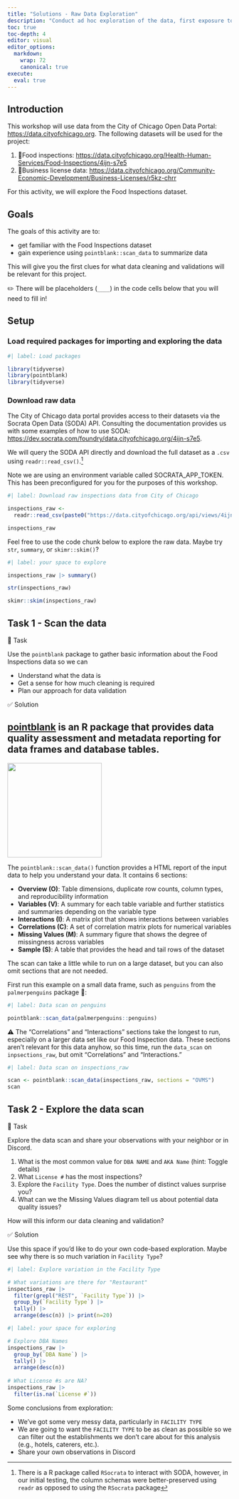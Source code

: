 ```yaml
---
title: "Solutions - Raw Data Exploration"
description: "Conduct ad hoc exploration of the data, first exposure to `pointblank`"
toc: true
toc-depth: 4
editor: visual
editor_options: 
  markdown:
    wrap: 72
    canonical: true
execute: 
  eval: true
---
```


## Introduction

This workshop will use data from the City of Chicago Open Data Portal:
<https://data.cityofchicago.org>. The following datasets will be used
for the project:

1.  🍕Food inspections:
    <https://data.cityofchicago.org/Health-Human-Services/Food-Inspections/4ijn-s7e5>
2.  📒Business license data:
    <https://data.cityofchicago.org/Community-Economic-Development/Business-Licenses/r5kz-chrr>

For this activity, we will explore the Food Inspections dataset.

## Goals

The goals of this activity are to:

-   get familiar with the Food Inspections dataset
-   gain experience using `pointblank::scan_data` to summarize data

This will give you the first clues for what data cleaning and
validations will be relevant for this project.

✏️ There will be placeholders (`____`) in the code cells below that you
will need to fill in!

## Setup

### Load required packages for importing and exploring the data

```r
#| label: Load packages

library(tidyverse)
library(pointblank)
library(tidyverse)

```

### Download raw data

The City of Chicago data portal provides access to their datasets via
the Socrata Open Data (SODA) API. Consulting the documentation provides
us with some examples of how to use SODA:
<https://dev.socrata.com/foundry/data.cityofchicago.org/4ijn-s7e5>.

We will query the SODA API directly and download the full dataset as a
`.csv` using `readr::read_csv()`.[^1]

[^1]: There is a R package called `RSocrata` to interact with SODA,
    however, in our initial testing, the column schemas were
    better-preserved using `readr` as opposed to using the `RSocrata`
    package

Note we are using an environment variable called SOCRATA_APP_TOKEN. This
has been preconfigured for you for the purposes of this workshop.

```r
#| label: Download raw inspections data from City of Chicago

inspections_raw <- 
  readr::read_csv(paste0("https://data.cityofchicago.org/api/views/4ijn-s7e5/rows.csv?$$app_token=",Sys.getenv("SOCRATA_APP_TOKEN")))

inspections_raw
```

Feel free to use the code chunk below to explore the raw data. Maybe try
`str`, `summary`, or `skimr::skim()`?

```r
#| label: your space to explore

inspections_raw |> summary()

str(inspections_raw)

skimr::skim(inspections_raw)

```

## Task 1 - Scan the data

🔄 Task

Use the `pointblank` package to gather basic information about the Food
Inspections data so we can

-   Understand what the data is
-   Get a sense for how much cleaning is required
-   Plan our approach for data validation

✅ Solution

::: callout-note
## [pointblank](https://github.com/rstudio/pointblank) is an R package that provides data quality assessment and metadata reporting for data frames and database tables.
:::

![](https://github.com/rstudio/pointblank/raw/main/man/figures/logo.svg){fig-align="center"
width="212"}

The `pointblank::scan_data()` function provides a HTML report of the
input data to help you understand your data. It contains 6 sections:

-   **Overview (O)**: Table dimensions, duplicate row counts, column
    types, and reproducibility information
-   **Variables (V)**: A summary for each table variable and further
    statistics and summaries depending on the variable type
-   **Interactions (I)**: A matrix plot that shows interactions between
    variables
-   **Correlations (C)**: A set of correlation matrix plots for
    numerical variables
-   **Missing Values (M)**: A summary figure that shows the degree of
    missingness across variables
-   **Sample (S)**: A table that provides the head and tail rows of the
    dataset

The scan can take a little while to run on a large dataset, but you can
also omit sections that are not needed.

First run this example on a small data frame, such as `penguins` from
the `palmerpenguins` package 🐧:

```r
#| label: Data scan on penguins

pointblank::scan_data(palmerpenguins::penguins) 

```

⚠️ The "Correlations" and "Interactions" sections take the longest to
run, especially on a larger data set like our Food Inspection data.
These sections aren't relevant for this data anyhow, so this time, run
the `data_scan` on `inpsections_raw`, but omit "Correlations" and
"Interactions."

```r
#| label: Data scan on inspections_raw

scan <- pointblank::scan_data(inspections_raw, sections = "OVMS")
scan

```

## Task 2 - Explore the data scan

🔄 Task

Explore the data scan and share your observations with your neighbor or
in Discord.

1.  What is the most common value for `DBA NAME` and `AKA Name` (hint:
    Toggle details)
2.  What `License #` has the most inspections?
3.  Explore the `Facility Type`. Does the number of distinct values
    surprise you?
4.  What can we the Missing Values diagram tell us about potential data
    quality issues?

How will this inform our data cleaning and validation?

✅ Solution

Use this space if you'd like to do your own code-based exploration.
Maybe see why there is so much variation in `Facility Type`?

```r
#| label: Explore variation in the Facility Type

# What variations are there for "Restaurant" 
inspections_raw |> 
  filter(grepl("REST", `Facility Type`)) |> 
  group_by(`Facility Type`) |> 
  tally() |> 
  arrange(desc(n)) |> print(n=20)

```

```r
#| label: your space for exploring

# Explore DBA Names
inspections_raw |> 
  group_by(`DBA Name`) |> 
  tally() |> 
  arrange(desc(n))
  
# What License #s are NA?
inspections_raw |> 
  filter(is.na(`License #`))

```

Some conclusions from exploration:

-   We've got some very messy data, particularly in `FACILITY TYPE`
-   We are going to want the `FACILITY TYPE` to be as clean as possible
    so we can filter out the establishments we don't care about for this
    analysis (e.g., hotels, caterers, etc.).
-   Share your own observations in Discord
